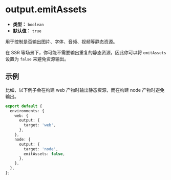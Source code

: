 # output.emitAssets

- **类型：** `boolean`
- **默认值：** `true`

用于控制是否输出图片、字体、音频、视频等静态资源。

在 SSR 等场景下，你可能不需要输出重复的静态资源，因此你可以将 `emitAssets` 设置为 `false` 来避免资源输出。

## 示例

比如，以下例子会在构建 web 产物时输出静态资源，而在构建 node 产物时避免输出。

```ts title="rsbuild.config.ts"
export default {
  environments: {
    web: {
      output: {
        target: 'web',
      },
    },
    node: {
      output: {
        target: 'node',
        emitAssets: false,
      },
    },
  },
};
```
